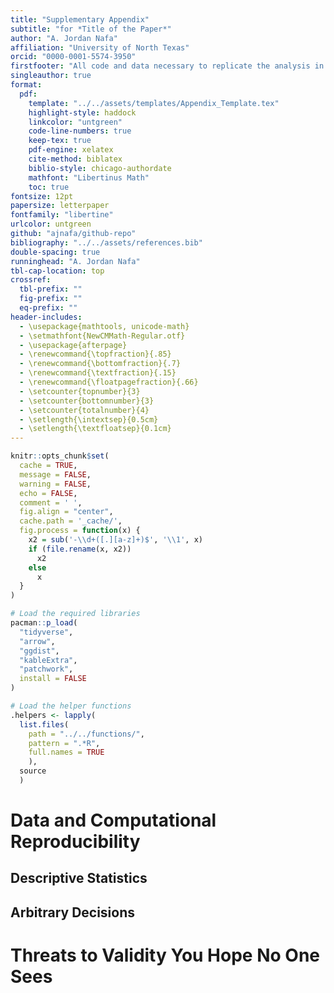 ```yaml
---
title: "Supplementary Appendix"
subtitle: "for *Title of the Paper*"
author: "A. Jordan Nafa"
affiliation: "University of North Texas"
orcid: "0000-0001-5574-3950"
firstfooter: "All code and data necessary to replicate the analysis in the main text and this supplementary appendix is available via the [manuscript's github repository](https://github.com/ajnafa/github-repo)."
singleauthor: true
format: 
  pdf:
    template: "../../assets/templates/Appendix_Template.tex"
    highlight-style: haddock
    linkcolor: "untgreen"
    code-line-numbers: true
    keep-tex: true
    pdf-engine: xelatex
    cite-method: biblatex
    biblio-style: chicago-authordate
    mathfont: "Libertinus Math"
    toc: true
fontsize: 12pt
papersize: letterpaper
fontfamily: "libertine"
urlcolor: untgreen
github: "ajnafa/github-repo"
bibliography: "../../assets/references.bib"
double-spacing: true
runninghead: "A. Jordan Nafa"
tbl-cap-location: top
crossref: 
  tbl-prefix: ""
  fig-prefix: ""
  eq-prefix: ""
header-includes: 
  - \usepackage{mathtools, unicode-math}
  - \setmathfont{NewCMMath-Regular.otf}
  - \usepackage{afterpage}
  - \renewcommand{\topfraction}{.85}
  - \renewcommand{\bottomfraction}{.7}
  - \renewcommand{\textfraction}{.15}
  - \renewcommand{\floatpagefraction}{.66}
  - \setcounter{topnumber}{3}
  - \setcounter{bottomnumber}{3}
  - \setcounter{totalnumber}{4}
  - \setlength{\intextsep}{0.5cm}
  - \setlength{\textfloatsep}{0.1cm}
---
```


```r
knitr::opts_chunk$set(
  cache = TRUE,
  message = FALSE,
  warning = FALSE,
  echo = FALSE,
  comment = ' ',
  fig.align = "center",
  cache.path = '_cache/',
  fig.process = function(x) {
    x2 = sub('-\\d+([.][a-z]+)$', '\\1', x)
    if (file.rename(x, x2))
      x2
    else
      x
  }
)

# Load the required libraries
pacman::p_load(
  "tidyverse",
  "arrow",
  "ggdist",
  "kableExtra",
  "patchwork",
  install = FALSE
)

# Load the helper functions
.helpers <- lapply(
  list.files(
    path = "../../functions/", 
    pattern = ".*R", 
    full.names = TRUE
    ), 
  source
  )
```

# Data and Computational Reproducibility

## Descriptive Statistics

## Arbitrary Decisions

# Threats to Validity You Hope No One Sees
